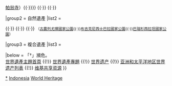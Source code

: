 {{Navbox
|name = 印度尼西亚世界遗产
|title = {{INA}}[[印度尼西亞世界遺產列表|世界遺產]]
|state = autocollapse
|image = {{location map+ |Indonesia |width=400 |caption= |places=
<!-- 文化遺產 /-->
 {{location map~ |Indonesia |label=592 |position=left |link=婆羅浮屠 |mark=red pog.svg 
 |lat_deg=7 |lat_min=36 |lat_sec=28.0086 |lat_dir=S
 |lon_deg=110 |lon_min=12 |lon_sec=12.996 |lon_dir=E
 }}
 {{location map~ |Indonesia |label=593 |position=top |link= |mark=red pog.svg 
 |lat_deg=7 |lat_min=24 |lat_sec=0 |lat_dir=S
 |lon_deg=110 |lon_min=49 |lon_sec=0 |lon_dir=E
 }}
 {{location map~ |Indonesia |label=642 |position=bottom |link=婆羅浮屠 |mark=red pog.svg 
 |lat_deg=7 |lat_min=45 |lat_sec=7.992 |lat_dir=S
 |lon_deg=110 |lon_min=29 |lon_sec=30.012 |lon_dir=E
 }}
 {{location map~ |Indonesia |label=1194 |position=top |link= |mark=red pog.svg 
 |lat_deg=8 |lat_min=15 |lat_sec=33 |lat_dir=S
 |lon_deg=115 |lon_min=24 |lon_sec=10 |lon_dir=E
 }}
 {{location map~ |Indonesia |label=1610 |position=top |link= |mark=red pog.svg 
 |lat_deg=0 |lat_min=45 |lat_sec=59.852 |lat_dir=S
 |lon_deg=100 |lon_min=44 |lon_sec=16.38 |lon_dir=E
 }}
<!-- 自然遺產 /-->
 {{location map~ |Indonesia |label=608 |position=left |link=乌戎库隆国家公园 |mark=blue pog.svg 
 |lat_deg=6 |lat_min=45 |lat_sec=0 |lat_dir=S
 |lon_deg=105 |lon_min=19 |lon_sec=60 |lon_dir=E
 }}
 {{location map~ |Indonesia |label=609 |position= |link=科莫多国家公园 |mark=blue pog.svg 
 |lat_deg=8 |lat_min=32 |lat_sec=35.988 |lat_dir=S
 |lon_deg=119 |lon_min=29 |lon_sec=21.984 |lon_dir=E
 }}
 {{location map~ |Indonesia |label=955 |position= |link= |mark=blue pog.svg 
 |lat_deg=4 |lat_min=45 |lat_sec=0 |lat_dir=S
 |lon_deg=137 |lon_min=49 |lon_sec=59.988 |lon_dir=E
 }}
 {{location map~ |Indonesia |label=1167 |position= |link= |mark=blue pog.svg 
 |lat_deg=2 |lat_min=30 |lat_sec=0 |lat_dir=S
 |lon_deg=101 |lon_min=30 |lon_sec=0 |lon_dir=E
 }}
 }}

|basestyle = background:#D1E5F2;
|titlestyle = background-color: #B5D8EF
|belowstyle = font-size:85%;

|group1 = 文化遺產
|list1 = <div>
{{nowrap|{{colortext|592|c=red}}：[[婆羅浮屠寺廟群]]<small>（[[婆羅浮屠]]{{·}}[[曼都寺]]{{·}}[[帕翁寺]]）</small>{{·}}}}
{{nowrap|{{colortext|593|c=red}}：[[桑义兰早期人类遗址]]}}{{·}}
{{nowrap|{{colortext|642|c=red}}：[[普兰巴南|普兰巴南寺庙群]]}}{{·}}
{{nowrap|{{colortext|1194|c=red}}：[[苏巴克|巴厘省文化景观：以苏巴克为三界和谐哲学的载体]]}}
{{nowrap|{{colortext|1610|c=red}}：[[翁比林煤礦|沙哇倫多的翁比林煤礦遺產]]}}
</div>

|group2 = 自然遺產
|list2 = <div>
{{nowrap|{{colortext|608|c=blue}}：[[乌戎库隆国家公园|馬戎格庫龍國家公園]]}}{{·}}
{{nowrap|{{colortext|609|c=blue}}：[[科莫多国家公园]]}}{{·}}
{{nowrap|{{colortext|955|c=blue}}：[[洛伦茨国家公园]]}}{{·}}
{{nowrap|{{colortext|1167|c=blue}}{{smallsup|†}}：[[苏门答腊热带雨林]]}}<small>（[[勒塞尔火山国家公园|古農列尤擇國家公園]]{{·}}[[葛林芝塞布拉国家公园|布吉克尼西士巴拉國家公園]]{{·}}[[南巴里桑山脉国家公园|巴瑞杉西拉坦國家公園]]）</small>
</div>

|group3 = 複合遺產
|list3 = 

|below = 「†」瀕危。<br/>[[Portal:世界遗产|世界遺產主題首頁]] {{!}} [[WikiProject:世界遗产|世界遺產專題]] {{!}} [[世界遗产]] {{!}} [[亚洲和太平洋地区世界遗产列表]] {{!}} [[:Commons:Category:World Heritage Sites in Indonesia|维基共享资源]]
}}<noinclude>
{{collapsible option}}
[[Category:印尼世界遺產|*]]
[[Category:亞洲和太平洋地區世界遺產模板|Indonesia]]
[[Category:印尼模板|World Heritage]]
</noinclude>